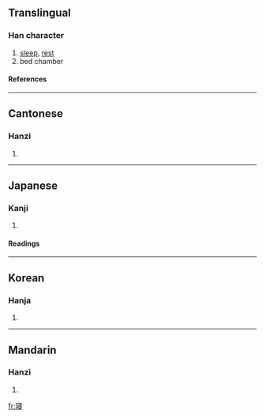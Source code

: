 {{see|寢}}

==Translingual==
===Han character===
{{Han char|rn=40|rad=宀|as=10|sn=13|four=|canj=十中一水 (JLME)}}
# [[sleep]], [[rest]]
# bed chamber
====References====
{{Han ref|kx=0290.121|dkj=07278|dj=0574.160|hdz=20946.070|uh=5BDD|ud=23517}}
----
==Cantonese==
===Hanzi===
{{yue-hanzi|jyut=|y=cham2}}
# {{defn|Cantonese}}
----
==Japanese==
===Kanji===
{{ja-kanji|grade=c|rs=宀10}}
# {{defn|Japanese}} 
====Readings====
{{ja-readings|on=[[しん]] (shin)|kun=[[ねる]] (neru), [[みたまや]] (mitamaya), [[やめる]] (yameru)}}
----
==Korean==
===Hanja===
{{ko-hanja|hangeul=침|rv=chim|mr=ch'im}}
# {{defn|Korean}}
----
==Mandarin==
===Hanzi===
{{cmn-hanzi|tra=寢|pin=[[lóu]] (lou2), [[qǐn]] (qin3)|wg=lou<sup>2</sup>, ch'in<sup>3</sup>}}
# {{defn|Mandarin}}

[[fr:寝]]